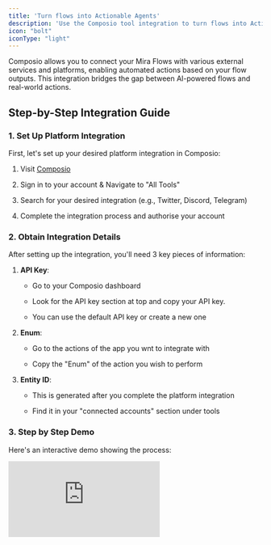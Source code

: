 ```yaml
---
title: 'Turn flows into Actionable Agents'
description: 'Use the Composio tool integration to turn flows into Actionalble Agents'
icon: "bolt"
iconType: "light"
---
```


Composio allows you to connect your Mira Flows with various external services and platforms, enabling automated actions based on your flow outputs. This integration bridges the gap between AI-powered flows and real-world actions.

## Step-by-Step Integration Guide

### 1. Set Up Platform Integration

First, let's set up your desired platform integration in Composio:

1. Visit [Composio](https://composio.dev/)

2. Sign in to your account & Navigate to "All Tools"

3. Search for your desired integration (e.g., Twitter, Discord, Telegram)

4. Complete the integration process and authorise your account

### 2. Obtain Integration Details

After setting up the integration, you'll need 3 key pieces of information:

1. **API Key**:

   * Go to your Composio dashboard

   * Look for the API key section at top and copy your API key.

   * You can use the default API key or create a new one

2. **Enum**:

   * Go to the actions of the app you wnt to integrate with&#x20;

   * Copy the "Enum" of the action you wish to perform

3. **Entity ID**:

   * This is generated after you complete the platform integration

   * Find it in your "connected accounts" section under tools

### 3. Step by Step Demo

Here's an interactive demo showing the process:

<Frame>
  <iframe
    src="https://app.supademo.com/embed/cm4vmuwe20ewnvlry0qep5yql?embed_v=2"
    loading="lazy"
    title="Composio Demo"
    allow="clipboard-write"
    frameborder="0"
    webkitallowfullscreen="true"
    mozallowfullscreen="true"
    allowfullscreen
    style={{
width: '100%',
height: '600px',
border: 'none'
}}
  />
</Frame>

## Code Implementation

### ComposioConfig Attributes

| Attribute | Description | Required |
| --- | --- | --- |
| COMPOSIO_API_KEY | Your Composio authentication key | Yes |
| ACTION | Platform-specific action (e.g., "TWITTER_POST", "DISCORD_SEND") | Yes |
| TASK | Natural language description including `{content}` placeholder | Yes |
| ENTITY_ID | Platform-specific entity identifier | Yes |

### Code Example

```python
from mira_sdk.mira.client.mira_client import MiraClient
from mira_sdk.mira.flow import Flow
from mira_sdk.mira.integrations.composio import ComposioConfig

# Initialize Mira client with your API key
client = MiraClient(config={"API_KEY": "YOUR_MIRA_API_KEY"})

# Load your existing flow from YAML file
flow = Flow(source="path/to/your/flow.yaml")

# Set up your flow's input parameters
input_dict = {
    "user": "your_username"
}

# Execute flow with Composio integration
# The flow's output will automatically replace {content} in the TASK
response = client.flow.test(
    flow,
    input_dict,
    ComposioConfig(
        COMPOSIO_API_KEY="YOUR_COMPOSIO_API_KEY",
        ACTION="PLATFORM_ACTION",  # e.g., "TWITTER_POST", "DISCORD_SEND"
        TASK="Action specific task - {content}",  # {content} is required and gets replaced with flow output
        ENTITY_ID="YOUR_ENTITY_ID"  # Platform-specific identifier
    )
)
```

### What Not to Do

1. Don't forget `{content}` in TASK:
```python
# ❌ Wrong - missing {content}
TASK="Post this message"

# ✅ Correct
TASK="Post this message: {content}"
```

2. Don't modify the `{content}` placeholder:
```python
# ❌ Wrong
TASK="Send {message}"
TASK="Post {text}"

# ✅ Correct
TASK="Send {content}"
```

3. Don't use multiple `{content}` placeholders:
```python
# ❌ Wrong
TASK="Post {content} and then {content}"

# ✅ Correct
TASK="Post {content}"
```